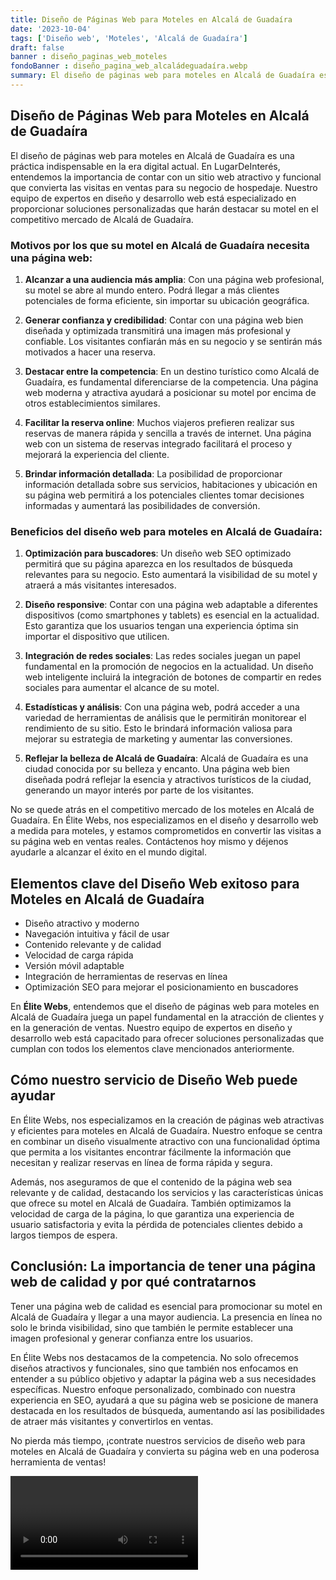 ```yaml
---
title: Diseño de Páginas Web para Moteles en Alcalá de Guadaíra
date: '2023-10-04'
tags: ['Diseño web', 'Moteles', 'Alcalá de Guadaíra']
draft: false
banner : diseño_paginas_web_moteles
fondoBanner : diseño_pagina_web_alcaládeguadaíra.webp
summary: El diseño de páginas web para moteles en Alcalá de Guadaíra es una práctica indispensable en la era digital actual. En LugarDeInterés, entendemos la importancia de contar con un sitio web atractivo y funcional que convierta las visitas en ventas para su negocio de hospedaje. Nuestro equipo de expertos en diseño y desarrollo web está especializado en proporcionar soluciones personalizadas que harán destacar su motel en el competitivo mercado de Alcalá de Guadaíra.
---
```


## Diseño de Páginas Web para Moteles en Alcalá de Guadaíra

El diseño de páginas web para moteles en Alcalá de Guadaíra es una práctica indispensable en la era digital actual. En LugarDeInterés, entendemos la importancia de contar con un sitio web atractivo y funcional que convierta las visitas en ventas para su negocio de hospedaje. Nuestro equipo de expertos en diseño y desarrollo web está especializado en proporcionar soluciones personalizadas que harán destacar su motel en el competitivo mercado de Alcalá de Guadaíra.

### Motivos por los que su motel en Alcalá de Guadaíra necesita una página web:

1. **Alcanzar a una audiencia más amplia**: Con una página web profesional, su motel se abre al mundo entero. Podrá llegar a más clientes potenciales de forma eficiente, sin importar su ubicación geográfica.

2. **Generar confianza y credibilidad**: Contar con una página web bien diseñada y optimizada transmitirá una imagen más profesional y confiable. Los visitantes confiarán más en su negocio y se sentirán más motivados a hacer una reserva.

3. **Destacar entre la competencia**: En un destino turístico como Alcalá de Guadaíra, es fundamental diferenciarse de la competencia. Una página web moderna y atractiva ayudará a posicionar su motel por encima de otros establecimientos similares.

4. **Facilitar la reserva online**: Muchos viajeros prefieren realizar sus reservas de manera rápida y sencilla a través de internet. Una página web con un sistema de reservas integrado facilitará el proceso y mejorará la experiencia del cliente.

5. **Brindar información detallada**: La posibilidad de proporcionar información detallada sobre sus servicios, habitaciones y ubicación en su página web permitirá a los potenciales clientes tomar decisiones informadas y aumentará las posibilidades de conversión.

### Beneficios del diseño web para moteles en Alcalá de Guadaíra:

1. **Optimización para buscadores**: Un diseño web SEO optimizado permitirá que su página aparezca en los resultados de búsqueda relevantes para su negocio. Esto aumentará la visibilidad de su motel y atraerá a más visitantes interesados.

2. **Diseño responsive**: Contar con una página web adaptable a diferentes dispositivos (como smartphones y tablets) es esencial en la actualidad. Esto garantiza que los usuarios tengan una experiencia óptima sin importar el dispositivo que utilicen.

3. **Integración de redes sociales**: Las redes sociales juegan un papel fundamental en la promoción de negocios en la actualidad. Un diseño web inteligente incluirá la integración de botones de compartir en redes sociales para aumentar el alcance de su motel.

4. **Estadísticas y análisis**: Con una página web, podrá acceder a una variedad de herramientas de análisis que le permitirán monitorear el rendimiento de su sitio. Esto le brindará información valiosa para mejorar su estrategia de marketing y aumentar las conversiones.

5. **Reflejar la belleza de Alcalá de Guadaíra**: Alcalá de Guadaíra es una ciudad conocida por su belleza y encanto. Una página web bien diseñada podrá reflejar la esencia y atractivos turísticos de la ciudad, generando un mayor interés por parte de los visitantes.

No se quede atrás en el competitivo mercado de los moteles en Alcalá de Guadaíra. En Élite Webs, nos especializamos en el diseño y desarrollo web a medida para moteles, y estamos comprometidos en convertir las visitas a su página web en ventas reales. Contáctenos hoy mismo y déjenos ayudarle a alcanzar el éxito en el mundo digital.

<GifSeo />

<Cta />

## Elementos clave del Diseño Web exitoso para Moteles en Alcalá de Guadaíra
- Diseño atractivo y moderno
- Navegación intuitiva y fácil de usar
- Contenido relevante y de calidad
- Velocidad de carga rápida
- Versión móvil adaptable
- Integración de herramientas de reservas en línea
- Optimización SEO para mejorar el posicionamiento en buscadores

En **Élite Webs**, entendemos que el diseño de páginas web para moteles en Alcalá de Guadaíra juega un papel fundamental en la atracción de clientes y en la generación de ventas. Nuestro equipo de expertos en diseño y desarrollo web está capacitado para ofrecer soluciones personalizadas que cumplan con todos los elementos clave mencionados anteriormente.

## Cómo nuestro servicio de Diseño Web puede ayudar
En Élite Webs, nos especializamos en la creación de páginas web atractivas y eficientes para moteles en Alcalá de Guadaíra. Nuestro enfoque se centra en combinar un diseño visualmente atractivo con una funcionalidad óptima que permita a los visitantes encontrar fácilmente la información que necesitan y realizar reservas en línea de forma rápida y segura.

Además, nos aseguramos de que el contenido de la página web sea relevante y de calidad, destacando los servicios y las características únicas que ofrece su motel en Alcalá de Guadaíra. También optimizamos la velocidad de carga de la página, lo que garantiza una experiencia de usuario satisfactoria y evita la pérdida de potenciales clientes debido a largos tiempos de espera.

## Conclusión: La importancia de tener una página web de calidad y por qué contratarnos
Tener una página web de calidad es esencial para promocionar su motel en Alcalá de Guadaíra y llegar a una mayor audiencia. La presencia en línea no solo le brinda visibilidad, sino que también le permite establecer una imagen profesional y generar confianza entre los usuarios.

En Élite Webs nos destacamos de la competencia. No solo ofrecemos diseños atractivos y funcionales, sino que también nos enfocamos en entender a su público objetivo y adaptar la página web a sus necesidades específicas. Nuestro enfoque personalizado, combinado con nuestra experiencia en SEO, ayudará a que su página web se posicione de manera destacada en los resultados de búsqueda, aumentando así las posibilidades de atraer más visitantes y convertirlos en ventas.

No pierda más tiempo, ¡contrate nuestros servicios de diseño web para moteles en Alcalá de Guadaíra y convierta su página web en una poderosa herramienta de ventas!

<Video />

<CtaBot job='Moteles' city='Alcalá de Guadaíra'/>

<Gmaps query='Alcalá de Guadaíra+españa+maps' />